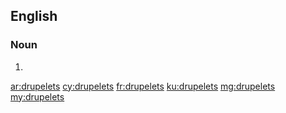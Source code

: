 ==English==

===Noun===
{{head|en|plural}}

# {{plural of|drupelet|lang=en}}

[[ar:drupelets]]
[[cy:drupelets]]
[[fr:drupelets]]
[[ku:drupelets]]
[[mg:drupelets]]
[[my:drupelets]]